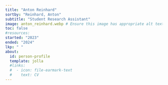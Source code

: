 ```yaml
---
title: "Anton Reinhard"
sortby: "Reinhard, Anton"
subtitle: "Student Research Assistant"
image: anton_reinhard.webp # Ensure this image has appropriate alt text if used directly in content
toc: false
#resources: 
started: "2023"
ended: "2024"
lkp: " "
about:
  id: person-profile
  template: jolla
  #links:
  #  - icon: file-earmark-text
  #    text: CV
---
```


:::{#person-profile}
:::
<!---
## Biography
## Experience
## Education
-->
